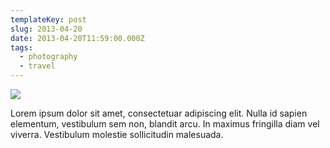 ```yaml
---
templateKey: post
slug: 2013-04-20
date: 2013-04-20T11:59:00.000Z
tags:
  - photography
  - travel
---
```

![](../../static/assets/20130420-IMG_6571.jpg)

Lorem ipsum dolor sit amet, consectetuar adipiscing elit. Nulla id sapien elementum, vestibulum sem non, blandit arcu. In maximus fringilla diam vel viverra. Vestibulum molestie sollicitudin malesuada.